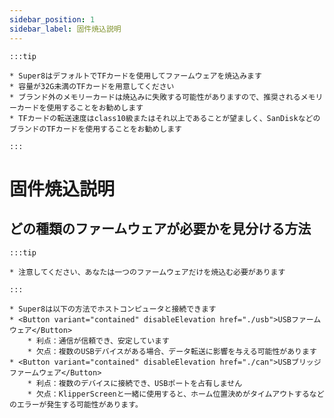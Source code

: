 ```yaml
---
sidebar_position: 1
sidebar_label: 固件焼込説明
---
```


    :::tip

    * Super8はデフォルトでTFカードを使用してファームウェアを焼込みます
    * 容量が32G未満のTFカードを用意してください
    * ブランド外のメモリーカードは焼込みに失敗する可能性がありますので、推奨されるメモリーカードを使用することをお勧めします
    * TFカードの転送速度はclass10級またはそれ以上であることが望ましく、SanDiskなどのブランドのTFカードを使用することをお勧めします

    :::

# 固件焼込説明


## どの種類のファームウェアが必要かを見分ける方法

    :::tip

    * 注意してください、あなたは一つのファームウェアだけを焼込む必要があります

    :::
    
    * Super8は以下の方法でホストコンピュータと接続できます
    * <Button variant="contained" disableElevation href="./usb">USBファームウェア</Button>
        * 利点：通信が信頼でき、安定しています
        * 欠点：複数のUSBデバイスがある場合、データ転送に影響を与える可能性があります
    * <Button variant="contained" disableElevation href="./can">USBブリッジファームウェア</Button>
        * 利点：複数のデバイスに接続でき、USBポートを占有しません
        * 欠点：KlipperScreenと一緒に使用すると、ホーム位置決めがタイムアウトするなどのエラーが発生する可能性があります。
